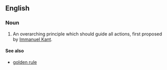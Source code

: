 {{wikipedia}}
==English==
===Noun===
{{en-noun}}
#An overarching principle which should guide all actions, first proposed by [[Immanuel Kant]].
====See also====
*[[golden rule]]